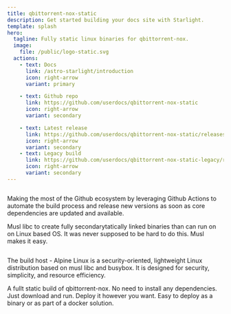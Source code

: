 ```yaml
---
title: qbittorrent-nox-static
description: Get started building your docs site with Starlight.
template: splash
hero:
  tagline: Fully static linux binaries for qbittorrent-nox.
  image:
    file: /public/logo-static.svg
  actions:
    - text: Docs
      link: /astro-starlight/introduction
      icon: right-arrow
      variant: primary

    - text: Github repo
      link: https://github.com/userdocs/qbittorrent-nox-static
      icon: right-arrow
      variant: secondary

    - text: Latest release
      link: https://github.com/userdocs/qbittorrent-nox-static/releases/latest
      icon: right-arrow
      variant: secondary
    - text: Legacy build
      link: https://github.com/userdocs/qbittorrent-nox-static-legacy/releases/latest
      icon: right-arrow
      variant: secondary
---
```



<div class="float-container" >

<div class="float-child fc-1">
    <Card class="card-logos-1 card-fc-1" >
        <div class="card-logos-image card-logos-image-github">
            <img src="/astro-starlight/logo-github.svg"  alt=""/>
        </div>
    </Card>
</div>

<div class="float-child fc-2">
    <Card class="card-fc-2">
    <p class="card-text">
       Making the most of the Github ecosystem by leveraging Github Actions to automate the build process and release new versions as soon as core dependencies are updated and available.
	</p>
    </Card>
</div>

<div class="float-child fc-3">
    <Card class="card-fc-3" >
        <p class="card-text">
        Musl libc to create fully secondarytatically linked binaries than can run on on Linux based OS. It was never supposed to be hard to do this. Musl makes it easy.
        </p>
    </Card>
</div>

<div class="float-child fc-4">
    <Card class="card-logos-2 card-fc-4" >
        <div class="card-logos-image card-logos-image-musl">
            <img src="/astro-starlight/logo-musl.svg" alt=""/>
        </div>
    </Card>
</div>

<div class="float-child fc-5">
    <Card class="card-logos-3 card-fc-5">
        <div class="card-logos-image card-logos-image-alpine">
            <img src="/astro-starlight/logo-alpine.svg" alt=""/>
        </div>
    </Card>
</div>

<div class="float-child fc-6">
    <Card class="card-fc-6">
    <p class="card-text">
        The build host - Alpine Linux is a security-oriented, lightweight Linux distribution based on musl libc and busybox. It is designed for security, simplicity, and resource efficiency.
    </p>
    </Card>
</div>


<div class="float-child fc-7">
    <Card class="card-fc-7">
    <p class="card-text">
		A fullt static build of qbittorrent-nox. No need to install any dependencies. Just download and run. Deploy it however you want. Easy to deploy as a binary or as part of a docker solution.
    </p>
    </Card>
</div>

<div class="float-child fc-8">
    <Card  class="card-logos-4 card-fc-8">
        <div class="card-logos-image card-logos-image-qbittorrent">
            <img src="/astro-starlight/logo-qbittorrent.svg" alt=""/>
        </div>
    </Card>
</div>

</div>

